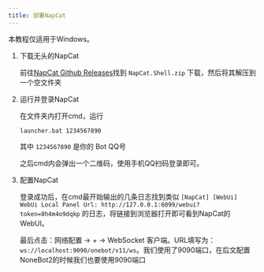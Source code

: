 ```yaml
---
title: 部署NapCat
---
```



<LinkCard
  title="NapCat - Github"
  href="https://github.com/NapNeko/NapCatQQ"
  target="_blank"
  description="现代化的基于 NTQQ 的 Bot 协议端实现"
/>


<Aside type="caution">本教程仅适用于Windows。</Aside>

<Steps>

1. 下载无头的NapCat

    前往[NapCat Github Releases](https://github.com/NapNeko/NapCatQQ/releases)找到 `NapCat.Shell.zip` 下载，然后将其解压到一个空文件夹

2. 运行并登录NapCat

    在文件夹内打开cmd，运行
    ```shell
    launcher.bat 1234567890
    ```
    其中 `1234567890` 是你的 Bot QQ号

    之后cmd内会弹出一个二维码，使用手机QQ扫码登录即可。


3. 配置NapCat

    登录成功后，在cmd最开始输出的几条日志找到类似 `[NapCat] [WebUi] WebUi Local Panel Url: http://127.0.0.1:6099/webui?token=0h4m4o9dqkp` 的日志，将链接到浏览器打开即可看到NapCat的WebUI。

    最后点击：网络配置 -> + -> WebSocket 客户端。URL填写为： `ws://localhost:9090/onebot/v11/ws`。我们使用了9090端口，在后文配置NoneBot2的时候我们也要使用9090端口


</Steps>
